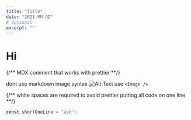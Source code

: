 ```yaml
---
title: "Title"
date: "2021-MM-DD"
# optional
excerpt: ""
---
```


# Hi

{/** MDX comment that works with prettier **/}

dont use markdown image syntax
![Alt Text](https://get.svg.workers.dev/?s=64&f=gray "Image Title")
use `<Image />`

{/** white spaces are required to avoid prettier putting all code on one line **/}

```js
const shortOneLine = "asd";
```
